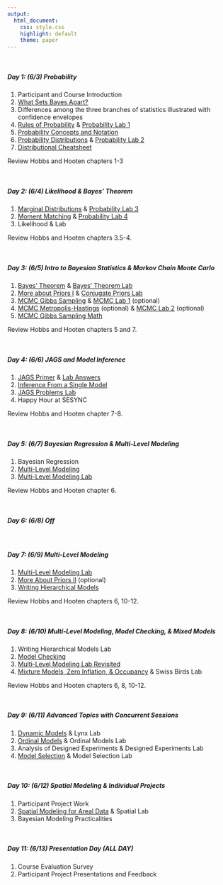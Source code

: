 ```yaml
---
output:
  html_document: 
    css: style.css
    highlight: default
    theme: paper
---
```


<br>

##### **Day 1: (6/3) Probability**

1. Participant and Course Introduction
2. [What Sets Bayes Apart?](content/lectures/WhatSetsBayesApart.pdf)
3. Differences among the three branches of statistics illustrated with confidence envelopes
4. [Rules of Probability](content/lectures/RulesProbability.pdf) & [Probability Lab 1](content/labs/ProbabilityLab1.html)
5. [Probability Concepts and Notation](content/lectures/ProbabilityConceptsDistributions.pdf)
6. [Probability Distributions](content/lectures/ProbabilityConceptsDistributions.pdf) & [Probability Lab 2](content/labs/ProbabilityLab2.html)
7. [Distributional Cheatsheet](content/handouts/DistributionCheatSheet.pdf)

Review Hobbs and Hooten chapters 1-3

<br>

##### **Day 2: (6/4) Likelihood & Bayes' Theorem**

1. [Marginal Distributions](content/lectures/ProbabilityConceptsDistributions.pdf) & [Probability Lab 3](content/labs/ProbabilityLab3.html)
2. [Moment Matching](content/lectures/ProbabilityConceptsDistributions.pdf) & [Probability Lab 4](content/labs/ProbabilityLab4.html)
3. Likelihood & Lab

Review Hobbs and Hooten chapters 3.5-4.

<br>

##### **Day 3: (6/5) Intro to Bayesian Statistics & Markov Chain Monte Carlo**

1. [Bayes' Theorem](content/lectures/BayesTheorem.pdf) & [Bayes' Theorem Lab](content/labs/BayesTheoremLab.html) 
2. [More about Priors I](content/lectures/MoreAboutPriors1.pdf) & [Conjugate Priors Lab](content/labs/ConjugatePriorsLab.html) 
3. [MCMC Gibbs Sampling](content/lectures/MCMC1.pdf) & [MCMC Lab 1](content/labs/MCMCLab1.html)  (optional)
4. [MCMC Metropolis-Hastings](content/lectures/MCMC2.pdf) (optional) & [MCMC Lab 2](content/labs/MCMCLab2.html) (optional)
5. [MCMC Gibbs Sampling Math](content/handouts/MCMCMath1.pdf)

Review Hobbs and Hooten chapters 5 and 7.

<br>

##### **Day 4: (6/6) JAGS and Model Inference**

1. [JAGS Primer](content/lectures/JAGSPrimerMCMCVis.pdf) & [Lab Answers](content/labs/JAGSPrimerLab.html)
2. [Inference From a Single Model](content/lectures/InferenceFromSingleModel.pdf)
3. [JAGS Problems Lab](content/labs/JAGSProblemsLab.html) 
4. Happy Hour at SESYNC 

Review Hobbs and Hooten chapter 7-8.

<br>

##### **Day 5: (6/7) Bayesian Regression & Multi-Level Modeling**

1. Bayesian Regression
2. [Multi-Level Modeling](content/lectures/MultiLevelRegression.pdf)
3. [Multi-Level Modeling Lab](content/labs/MultiLevelModelingLab.html) 

Review Hobbs and Hooten chapter 6.

<br>

##### **Day 6: (6/8) Off**

<br>

##### **Day 7: (6/9) Multi-Level Modeling**

1. [Multi-Level Modeling Lab](content/labs/MultiLevelModelingLab.html)
2. [More About Priors II](content/lectures/MoreAboutPriors2.pdf) (optional)
3. [Writing Hierarchical Models](content/lectures/WritingHierarchicalModels.pdf)

Review Hobbs and Hooten chapters 6, 10-12.

<br>

##### **Day 8: (6/10) Multi-Level Modeling, Model Checking, & Mixed Models**

1. Writing Hierarchical Models Lab
2. [Model Checking](content/lectures/ModelChecking.pdf)
3. [Multi-Level Modeling Lab Revisited](content/labs/MultiLevelModelingLab.html)
4. [Mixture Models, Zero Inflation, & Occupancy](content/lectures/MixtureModels.pdf) & Swiss Birds Lab

Review Hobbs and Hooten chapters 6, 8, 10-12.

<br>

##### **Day 9: (6/11) Advanced Topics with Concurrent Sessions**

1. [Dynamic Models](content/lectures/DynamicModels.pdf) & Lynx Lab
2. [Ordinal Models](content/lectures/OrdinalModels.pdf) & Ordinal Models Lab
3. Analysis of Designed Experiments & Designed Experiments Lab
4. [Model Selection](content/lectures/ModelSelection.pdf) & Model Selection Lab

<br>

##### **Day 10: (6/12) Spatial Modeling & Individual Projects**

1. Participant Project Work
2. [Spatial Modeling for Areal Data](content/lectures/BayesianModelsForArealData.pdf) & Spatial Lab
3. Bayesian Modeling Practicalities

<br>

##### **Day 11: (6/13) Presentation Day (ALL DAY)**

1. Course Evaluation Survey
2. Participant Project Presentations and Feedback 
